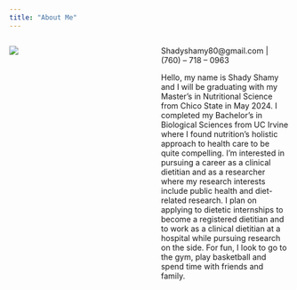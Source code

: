 ```yaml
---
title: "About Me"
---
```



::: columns
::: {.column width="40%"}

![](Picture.jpg)
:::

::: {.column width="10%"}

:::

::: {.column width="50%"}


Shadyshamy80@gmail.com | (760) – 718 – 0963


Hello, my name is Shady Shamy and I will be graduating with my Master’s in Nutritional Science from Chico State in May 2024. I completed my Bachelor’s in Biological Sciences from UC Irvine where I found nutrition’s holistic approach to health care to be quite compelling. I’m interested in pursuing a career as a clinical dietitian and as a researcher where my research interests include public health and diet-related research. I plan on applying to dietetic internships to become a registered dietitian and to work as a clinical dietitian at a hospital while pursuing research on the side. For fun, I look to go to the gym, play basketball and spend time with friends and family. 

:::
:::

